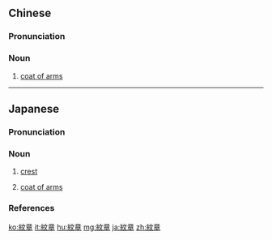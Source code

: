 {{also|纹章}}
==Chinese==
{{zh-forms|s=纹章}}

===Pronunciation===
{{zh-pron
|m=wénzhāng
|cat=noun
}}

===Noun===
{{zh-noun}}

# [[coat of arms]]

----

==Japanese==
{{wikipedia|lang=ja}}
{{ja-kanjitab|もん|しょう|yomi=o}}

===Pronunciation===
{{ja-pron|もんしょう|acc=h|acc_ref=NHK,DJR|y=go}}

===Noun===
{{ja-noun|もんしょう|hhira=もんしやう}}

# {{lb|ja|heraldry|sort=もんしょう}} [[crest]]
# [[coat of arms]]

===References===
<references/>

[[ko:紋章]]
[[it:紋章]]
[[hu:紋章]]
[[mg:紋章]]
[[ja:紋章]]
[[zh:紋章]]